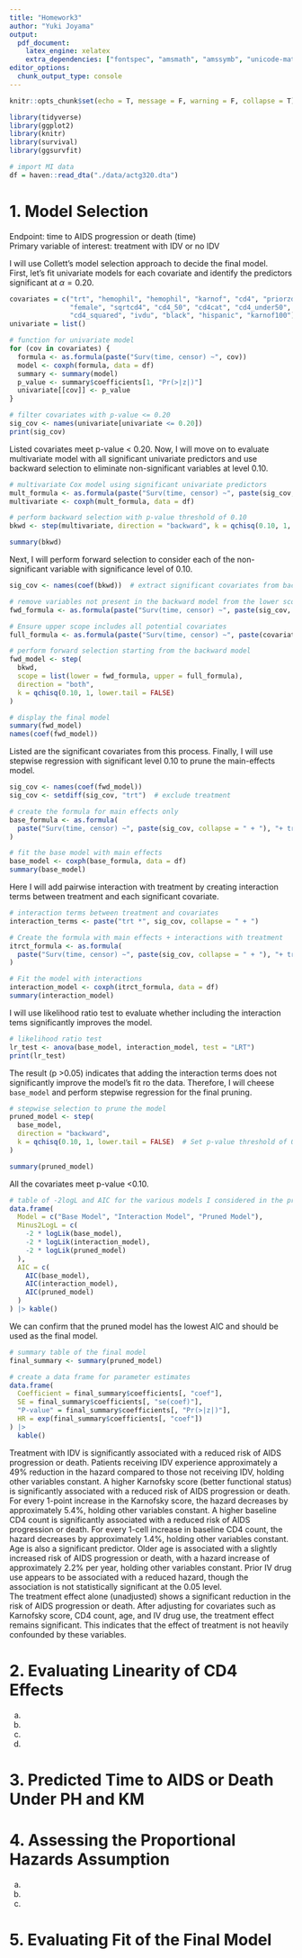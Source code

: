 ```yaml
---
title: "Homework3"
author: "Yuki Joyama"
output: 
  pdf_document:
    latex_engine: xelatex
    extra_dependencies: ["fontspec", "amsmath", "amssymb", "unicode-math"]
editor_options: 
  chunk_output_type: console
---
```


```r
knitr::opts_chunk$set(echo = T, message = F, warning = F, collapse = T)

library(tidyverse)
library(ggplot2)
library(knitr)
library(survival)
library(ggsurvfit)
```

```r
# import MI data
df = haven::read_dta("./data/actg320.dta")
```

# 1. Model Selection
Endpoint: time to AIDS progression or death (time)  
Primary variable of interest: treatment with IDV or no IDV

I will use Collett's model selection approach to decide the final model.  
First, let's fit univariate models for each covariate and identify the predictors significant at $\alpha= 0.20$.
```r
covariates = c("trt", "hemophil", "hemophil", "karnof", "cd4", "priorzdv", "age", 
               "female", "sqrtcd4", "cd4_50", "cd4cat", "cd4_under50", "cd450_100", 
               "cd4_squared", "ivdu", "black", "hispanic", "karnof100")
univariate = list()

# function for univariate model
for (cov in covariates) {
  formula <- as.formula(paste("Surv(time, censor) ~", cov))
  model <- coxph(formula, data = df)
  summary <- summary(model)
  p_value <- summary$coefficients[1, "Pr(>|z|)"]
  univariate[[cov]] <- p_value
}

# filter covariates with p-value <= 0.20
sig_cov <- names(univariate[univariate <= 0.20])
print(sig_cov)
```

Listed covariates meet p-value < 0.20. Now, I will move on to evaluate multivariate model with all significant univariate predictors and use backward selection to eliminate non-significant variables at level 0.10.
```r
# multivariate Cox model using significant univariate predictors
mult_formula <- as.formula(paste("Surv(time, censor) ~", paste(sig_cov, collapse = " + ")))
multivariate <- coxph(mult_formula, data = df)

# perform backward selection with p-value threshold of 0.10
bkwd <- step(multivariate, direction = "backward", k = qchisq(0.10, 1, lower.tail=FALSE)) # check parameter k for p-value of 0.10

summary(bkwd)
```

Next, I will perform forward selection to consider each of the non-significant variable with significance level of 0.10.
```r
sig_cov <- names(coef(bkwd))  # extract significant covariates from backward model

# remove variables not present in the backward model from the lower scope
fwd_formula <- as.formula(paste("Surv(time, censor) ~", paste(sig_cov, collapse = " + ")))

# Ensure upper scope includes all potential covariates
full_formula <- as.formula(paste("Surv(time, censor) ~", paste(covariates, collapse = " + ")))

# perform forward selection starting from the backward model
fwd_model <- step(
  bkwd,
  scope = list(lower = fwd_formula, upper = full_formula),
  direction = "both",
  k = qchisq(0.10, 1, lower.tail = FALSE)
)

# display the final model
summary(fwd_model)
names(coef(fwd_model))
```

Listed are the significant covariates from this process. 
Finally, I will use stepwise regression with significant level 0.10 to prune the main-effects model.
```r
sig_cov <- names(coef(fwd_model))
sig_cov <- setdiff(sig_cov, "trt")  # exclude treatment

# create the formula for main effects only
base_formula <- as.formula(
  paste("Surv(time, censor) ~", paste(sig_cov, collapse = " + "), "+ trt")
)

# fit the base model with main effects
base_model <- coxph(base_formula, data = df)
summary(base_model)
```

Here I will add pairwise interaction with treatment by creating interaction terms between treatment and each significant covariate.
```r
# interaction terms between treatment and covariates
interaction_terms <- paste("trt *", sig_cov, collapse = " + ")

# Create the formula with main effects + interactions with treatment
itrct_formula <- as.formula(
  paste("Surv(time, censor) ~", paste(sig_cov, collapse = " + "), "+ trt +", interaction_terms)
)

# Fit the model with interactions
interaction_model <- coxph(itrct_formula, data = df)
summary(interaction_model)
```

I will use likelihood ratio test to evaluate whether including the interaction tems significantly improves the model.
```r
# likelihood ratio test
lr_test <- anova(base_model, interaction_model, test = "LRT")
print(lr_test)
```

The result (p >0.05) indicates that adding the interaction terms does not significantly improve the model's fit ro the data. Therefore, I will cheese `base_model` and perform stepwise regression for the final pruning.
```r
# stepwise selection to prune the model
pruned_model <- step(
  base_model,
  direction = "backward",
  k = qchisq(0.10, 1, lower.tail = FALSE)  # Set p-value threshold of 0.10
)

summary(pruned_model)
```

All the covariates meet p-value <0.10.

```r
# table of -2logL and AIC for the various models I considered in the process of model selection
data.frame(
  Model = c("Base Model", "Interaction Model", "Pruned Model"),
  Minus2LogL = c(
    -2 * logLik(base_model),
    -2 * logLik(interaction_model),
    -2 * logLik(pruned_model)
  ),
  AIC = c(
    AIC(base_model),
    AIC(interaction_model),
    AIC(pruned_model)
  )
) |> kable()
```

We can confirm that the pruned model has the lowest AIC and should be used as the final model.

```r
# summary table of the final model
final_summary <- summary(pruned_model)

# create a data frame for parameter estimates
data.frame(
  Coefficient = final_summary$coefficients[, "coef"],
  SE = final_summary$coefficients[, "se(coef)"],
  "P-value" = final_summary$coefficients[, "Pr(>|z|)"],
  HR = exp(final_summary$coefficients[, "coef"])
) |> 
  kable()
```

Treatment with IDV is significantly associated with a reduced risk of AIDS progression or death. Patients receiving IDV experience approximately a 49% reduction in the hazard compared to those not receiving IDV, holding other variables constant. A higher Karnofsky score (better functional status) is significantly associated with a reduced risk of AIDS progression or death. For every 1-point increase in the Karnofsky score, the hazard decreases by approximately 5.4%, holding other variables constant. A higher baseline CD4 count is significantly associated with a reduced risk of AIDS progression or death. For every 1-cell increase in baseline CD4 count, the hazard decreases by approximately 1.4%, holding other variables constant. Age is also a significant predictor. Older age is associated with a slightly increased risk of AIDS progression or death, with a hazard increase of approximately 2.2% per year, holding other variables constant. Prior IV drug use appears to be associated with a reduced hazard, though the association is not statistically significant at the 0.05 level.    
The treatment effect alone (unadjusted) shows a significant reduction in the risk of AIDS progression or death. After adjusting for covariates such as Karnofsky score, CD4 count, age, and IV drug use, the treatment effect remains significant. This indicates that the effect of treatment is not heavily confounded by these variables.  


# 2. Evaluating Linearity of CD4 Effects
a. 
b. 
c. 
d. 


# 3. Predicted Time to AIDS or Death Under PH and KM


# 4. Assessing the Proportional Hazards Assumption
a. 
b. 
c. 

# 5. Evaluating Fit of the Final Model







